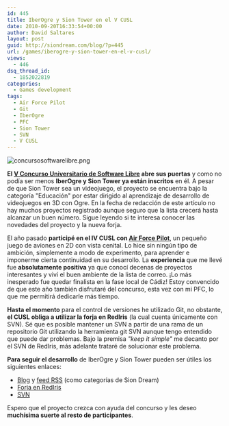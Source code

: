```yaml
---
id: 445
title: IberOgre y Sion Tower en el V CUSL
date: 2010-09-20T16:33:54+00:00
author: David Saltares
layout: post
guid: http://siondream.com/blog/?p=445
url: /games/iberogre-y-sion-tower-en-el-v-cusl/
views:
  - 446
dsq_thread_id:
  - 1852022819
categories:
  - Games development
tags:
  - Air Force Pilot
  - Git
  - IberOgre
  - PFC
  - Sion Tower
  - SVN
  - V CUSL
---
```


![concursosoftwarelibre.png](/img/wp/concursosoftwarelibre.webp)

**El [V Concurso Universitario de Software Libre](http://www.concursosoftwarelibre.org/1011/) abre sus puertas** y como no podía ser menos **IberOgre y Sion Tower ya están inscritos** en él. A pesar de que Sion Tower sea un videojuego, el proyecto se encuentra bajo la categoría "Educación" por estar dirigido al aprendizaje de desarrollo de videojuegos en 3D con Ogre. En la fecha de redacción de este artículo no hay muchos proyectos registrado aunque seguro que la lista crecerá hasta alcanzar un buen número. Sigue leyendo si te interesa conocer las novedades del proyecto y la nueva forja.

El año pasado **participé en el IV CUSL con [Air Force Pilot](/proyectos/air-force-pilot/)**, un pequeño juego de aviones en 2D con vista cenital. Lo hice sin ningún tipo de ambición, simplemente a modo de experimento, para aprender e imponerme cierta continuidad en su desarrollo. La **experiencia** que me llevé fue **absolutamente positiva** ya que conocí decenas de proyectos interesantes y viví el buen ambiente de la lista de correo. ¡Lo más inesperado fue quedar finalista en la fase local de Cádiz! Estoy convencido de que este año también disfrutaré del concurso, esta vez con mi PFC, lo que me permitirá dedicarle más tiempo.

**Hasta el momento** para el control de versiones he utilizado Git, no obstante, **el CUSL obliga a utilizar la forja en RedIris** (la cual cuenta únicamente con SVN). Sé que es posible mantener un SVN a partir de una rama de un repositorio Git utilizando la herramienta git SVN aunque tengo entendido que puede dar problemas. Bajo la premisa _"keep it simple"_ me decanto por el SVN de RedIris, más adelante trataré de solucionar este problema.

**Para seguir el desarrollo** de IberOgre y Sion Tower pueden ser útiles los siguientes enlaces:

- [Blog](/category/proyectos/pfc/) y [feed RSS](/category/proyectos/pfc/) (como categorías de Sion Dream)
- [Forja en RedIris](https://forja.rediris.es/projects/cusl5-iberogre/)
- [SVN](https://forja.rediris.es/svn/cusl5-iberogre)

Espero que el proyecto crezca con ayuda del concurso y les deseo **muchísima suerte al resto de participantes**.
